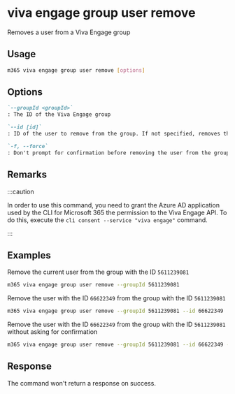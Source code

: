 
# viva engage group user remove

Removes a user from a Viva Engage group

## Usage

```sh
m365 viva engage group user remove [options]
```

## Options

```md definition-list
`--groupId <groupId>`
: The ID of the Viva Engage group

`--id [id]`
: ID of the user to remove from the group. If not specified, removes the current user

`-f, --force`
: Don't prompt for confirmation before removing the user from the group
```

<Global />

## Remarks

:::caution

In order to use this command, you need to grant the Azure AD application used by the CLI for Microsoft 365 the permission to the Viva Engage API. To do this, execute the `cli consent --service "viva engage"` command.

:::

## Examples

Remove the current user from the group with the ID `5611239081`

```sh
m365 viva engage group user remove --groupId 5611239081
```

Remove the user with the ID `66622349` from the group with the ID `5611239081`

```sh
m365 viva engage group user remove --groupId 5611239081 --id 66622349
```

Remove the user with the ID `66622349` from the group with the ID `5611239081` without asking for confirmation

```sh
m365 viva engage group user remove --groupId 5611239081 --id 66622349 --force
```

## Response

The command won't return a response on success.
